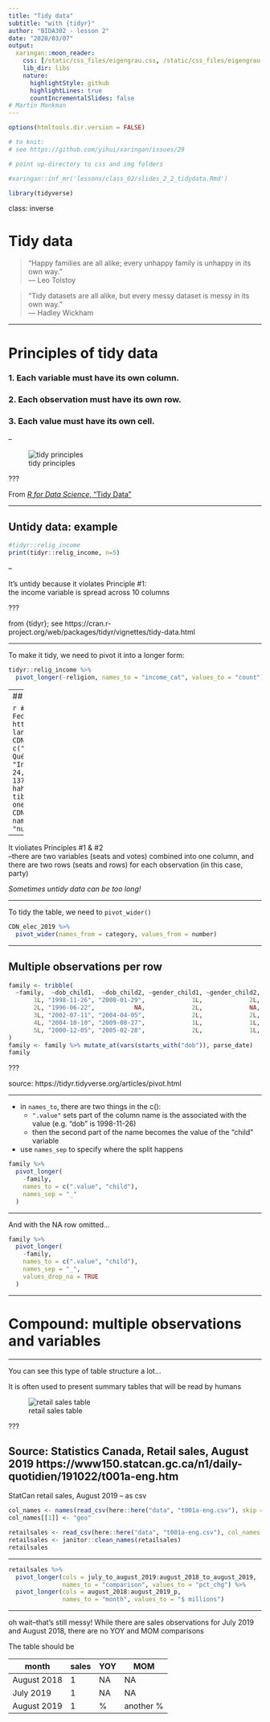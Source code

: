```yaml
---
title: "Tidy data"
subtitle: "with {tidyr}"
author: "BIDA302 - lesson 2"
date: "2020/03/07"
output:
  xaringan::moon_reader:
    css: [/static/css_files/eigengrau.css, /static/css_files/eigengrau-fonts.css]    
    lib_dir: libs
    nature:
      highlightStyle: github
      highlightLines: true
      countIncrementalSlides: false
# Martin Monkman
---
```



```r
options(htmltools.dir.version = FALSE)

# to knit:
# see https://github.com/yihui/xaringan/issues/29

# point up-directory to css and img folders

#xaringan::inf_mr('lessons/class_02/slides_2_2_tidydata.Rmd')

library(tidyverse)

```

class: inverse

# Tidy data

> “Happy families are all alike; every unhappy family is unhappy in its own way.”<br> –– Leo Tolstoy

>“Tidy datasets are all alike, but every messy dataset is messy in its own way.”<br> –– Hadley Wickham



---

# Principles of tidy data

### 1. Each variable must have its own column.

### 2. Each observation must have its own row.

### 3. Each value must have its own cell.




--


![tidy principles](/static/img/tidy-1.png)

???

From [_R for Data Science_, "Tidy Data"](https://r4ds.had.co.nz/tidy-data.html)


---

## Untidy data: example


```r
#tidyr::relig_income
print(tidyr::relig_income, n=5)

```

--

It's untidy because it violates Principle #1: <br>the income variable is spread across 10 columns

???

from {tidyr}; see https://cran.r-project.org/web/packages/tidyr/vignettes/tidy-data.html 


---

To make it tidy, we need to pivot it into a longer form:

```r
tidyr::relig_income %>%
  pivot_longer(-religion, names_to = "income_cat", values_to = "count")
```


---
## Is this data tidy?


```r
# Elections Canada October 21, 2019 Federal Election Results
# https://enr.elections.ca/National.aspx?lang=e
# sourced 2019-11-06
CDN_elec_2019 <- tibble(party = c("Liberal", "Conservative", "Bloc Québécois", "New Democratic", "Green", "Independent"),
                        seats = c(157, 121, 32, 24, 3, 1),
                        votes = c(5915950, 6155662, 1376135, 2849214, 1162361, 75836))
# hahaha! It's easier to make a tidy tibble and untidy it than make a messy one to start with
CDN_elec_2019 <- CDN_elec_2019 %>%
  pivot_longer(-party, names_to = "category", values_to = "number")
CDN_elec_2019
```

--

It violiates Principles #1 & #2<br>
--there are two variables (seats and votes) combined into one column, and<br>there are two rows (seats and rows) for each observation (in this case, party)

_Sometimes untidy data can be too long!_

---

To tidy the table, we need to `pivot_wider()`

```r
CDN_elec_2019 %>%
  pivot_wider(names_from = category, values_from = number)
```


---

## Multiple observations per row

```r

family <- tribble(
  ~family,  ~dob_child1,  ~dob_child2, ~gender_child1, ~gender_child2,
       1L, "1998-11-26", "2000-01-29",             1L,             2L,
       2L, "1996-06-22",           NA,             2L,             NA,
       3L, "2002-07-11", "2004-04-05",             2L,             2L,
       4L, "2004-10-10", "2009-08-27",             1L,             1L,
       5L, "2000-12-05", "2005-02-28",             2L,             1L,
)
family <- family %>% mutate_at(vars(starts_with("dob")), parse_date)
family

```

???

source: https://tidyr.tidyverse.org/articles/pivot.html

---

* in `names_to`, there are two things in the c():
  - `".value"` sets part of the column name is the associated with the value (e.g. "dob" is 1998-11-26)
  - then the second part of the name becomes the value of the "child" variable
* use `names_sep` to specify where the split happens

```r

family %>% 
  pivot_longer(
    -family, 
    names_to = c(".value", "child"), 
    names_sep = "_"
  )


```


---

And with the NA row omitted...

```r

family %>% 
  pivot_longer(
    -family, 
    names_to = c(".value", "child"), 
    names_sep = "_", 
    values_drop_na = TRUE
  )

```

---

# Compound: multiple observations and variables


---

You can see this type of table structure a lot...

It is often used to present summary tables that will be read by humans

![retail sales table](/static/img/StatCan_retailsales_2019-08_table1.JPG)

???

Source: Statistics Canada, Retail sales, August 2019 https://www150.statcan.gc.ca/n1/daily-quotidien/191022/t001a-eng.htm
---


StatCan retail sales, August 2019 -- as csv

```r
col_names <- names(read_csv(here::here("data", "t001a-eng.csv"), skip = 1, n_max = 0))
col_names[[1]] <- "geo"

retailsales <- read_csv(here::here("data", "t001a-eng.csv"), col_names = col_names, skip = 3, n_max = 17)
retailsales <- janitor::clean_names(retailsales)
retailsales

```

---

```r
retailsales %>%
  pivot_longer(cols = july_to_august_2019:august_2018_to_august_2019, 
               names_to = "comparison", values_to = "pct_chg") %>%
  pivot_longer(cols = august_2018:august_2019_p,
               names_to = "month", values_to = "$ millions")

```

---

oh wait--that's still messy! While there are sales observations for July 2019 and August 2018, there are no YOY and MOM comparisons

The table should be

| month | sales | YOY   | MOM |
| ---   | ---   | ---   | --- |
| August 2018 | 1  | NA  | NA |
| July 2019 | 1  | NA  | NA |
| August 2019 | 1  | %  | another % |


